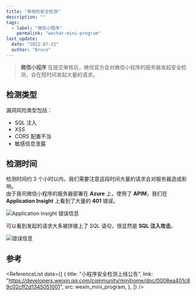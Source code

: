 ```yaml
---
title: "审核的安全检测"
description: ""
tags:
  - label: "微信小程序"
    permalink: "wechat-mini-program"
last_update:
  date: "2022-07-21"
  author: "Bruce"
---
```



> **微信小程序** 在提交审核后，微信官方会对微信小程序的服务器发起安全检测，会在短时间发起大量的请求。

## 检测类型

<p style={{ marginBottom: 4 }}>漏洞风险类型包括：</p>

- SQL 注入
- XSS
- CORS 配置不当
- 敏感信息泄露

## 检测时间

检测时间约 <TH>3 个小时以内</TH>，我们需要注意这段时间大量的请求会对服务器造成影响。  
由于我司微信小程序的服务器部署在 **Azure** 上，使用了 **APIM**，我们在 **Application Insight** 上看到了大量的 **401** 错误。

<Image src={application_insight_error} title="Application Insight 错误信息" />

可以看到发起的请求大多被拼接上了 SQL 语句，很显然是 **SQL 注入攻击**。

<Image src={error_message} title="错误信息" />

## 参考

<ReferenceList
  data={[
    {
      title: "小程序安全检测上线公告",
      link: "https://developers.weixin.qq.com/community/minihome/doc/0008ea401c89c02cff2d1345051001",
      src: wexin_mini_program,
    },
  ]}
/>
